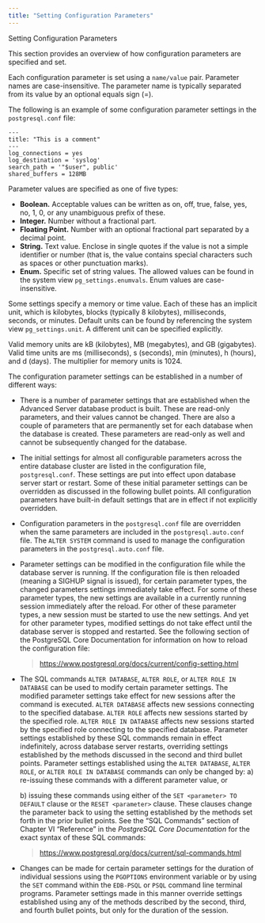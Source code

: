 ```yaml
---
title: "Setting Configuration Parameters"
---
```


<div class="index">

Setting Configuration Parameters

</div>

<div id="setting_configuration_parameters">

This section provides an overview of how configuration parameters are specified and set.

</div>

Each configuration parameter is set using a `name/value` pair. Parameter names are case-insensitive. The parameter name is typically separated from its value by an optional equals sign (=).

The following is an example of some configuration parameter settings in the `postgresql.conf` file:

``` TEXT
---
title: "This is a comment"
---
log_connections = yes
log_destination = 'syslog'
search_path = '"$user", public'
shared_buffers = 128MB
```

Parameter values are specified as one of five types:

  - **Boolean.** Acceptable values can be written as on, off, true, false, yes, no, 1, 0, or any unambiguous prefix of these.
  - **Integer.** Number without a fractional part.
  - **Floating Point.** Number with an optional fractional part separated by a decimal point.
  - **String.** Text value. Enclose in single quotes if the value is not a simple identifier or number (that is, the value contains special characters such as spaces or other punctuation marks).
  - **Enum.** Specific set of string values. The allowed values can be found in the system view `pg_settings.enumvals`. Enum values are case-insensitive.

Some settings specify a memory or time value. Each of these has an implicit unit, which is kilobytes, blocks (typically 8 kilobytes), milliseconds, seconds, or minutes. Default units can be found by referencing the system view `pg_settings.unit`. A different unit can be specified explicitly.

Valid memory units are kB (kilobytes), MB (megabytes), and GB (gigabytes). Valid time units are ms (milliseconds), s (seconds), min (minutes), h (hours), and d (days). The multiplier for memory units is 1024.

The configuration parameter settings can be established in a number of different ways:

  - There is a number of parameter settings that are established when the Advanced Server database product is built. These are read-only parameters, and their values cannot be changed. There are also a couple of parameters that are permanently set for each database when the database is created. These parameters are read-only as well and cannot be subsequently changed for the database.

  - The initial settings for almost all configurable parameters across the entire database cluster are listed in the configuration file, `postgresql.conf`. These settings are put into effect upon database server start or restart. Some of these initial parameter settings can be overridden as discussed in the following bullet points. All configuration parameters have built-in default settings that are in effect if not explicitly overridden.

  - Configuration parameters in the `postgresql.conf` file are overridden when the same parameters are included in the `postgresql.auto.conf` file. The `ALTER SYSTEM` command is used to manage the configuration parameters in the `postgresql.auto.conf` file.

  - Parameter settings can be modified in the configuration file while the database server is running. If the configuration file is then reloaded (meaning a SIGHUP signal is issued), for certain parameter types, the changed parameters settings immediately take effect. For some of these parameter types, the new settings are available in a currently running session immediately after the reload. For other of these parameter types, a new session must be started to use the new settings. And yet for other parameter types, modified settings do not take effect until the database server is stopped and restarted. See the following section of the PostgreSQL Core Documentation for information on how to reload the configuration file:
    
    > <https://www.postgresql.org/docs/current/config-setting.html>

  - The SQL commands `ALTER DATABASE`, `ALTER ROLE`, or `ALTER ROLE IN DATABASE` can be used to modify certain parameter settings. The modified parameter settings take effect for new sessions after the command is executed. `ALTER DATABASE` affects new sessions connecting to the specified database. `ALTER ROLE` affects new sessions started by the specified role. `ALTER ROLE IN DATABASE` affects new sessions started by the specified role connecting to the specified database. Parameter settings established by these SQL commands remain in effect indefinitely, across database server restarts, overriding settings established by the methods discussed in the second and third bullet points. Parameter settings established using the `ALTER DATABASE`, `ALTER ROLE`, or `ALTER ROLE IN DATABASE` commands can only be changed by: a) re-issuing these commands with a different parameter value, or
    
    b) issuing these commands using either of the `SET <parameter> TO DEFAULT` clause or the `RESET <parameter>` clause. These clauses change the parameter back to using the setting established by the methods set forth in the prior bullet points. See the “SQL Commands” section of Chapter VI “Reference” in the *PostgreSQL Core Documentation* for the exact syntax of these SQL commands:
    
    > <https://www.postgresql.org/docs/current/sql-commands.html>

  - Changes can be made for certain parameter settings for the duration of individual sessions using the `PGOPTIONS` environment variable or by using the `SET` command within the `EDB-PSQL` or `PSQL` command line terminal programs. Parameter settings made in this manner override settings established using any of the methods described by the second, third, and fourth bullet points, but only for the duration of the session.
